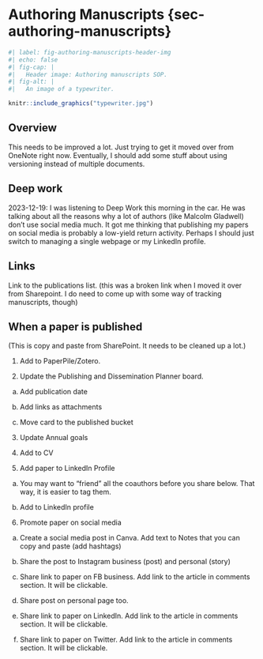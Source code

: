 # Authoring Manuscripts {sec-authoring-manuscripts}

```r
#| label: fig-authoring-manuscripts-header-img
#| echo: false
#| fig-cap: |
#|   Header image: Authoring manuscripts SOP.
#| fig-alt: |
#|   An image of a typewriter.

knitr::include_graphics("typewriter.jpg")
```

## Overview

This needs to be improved a lot. Just trying to get it moved over from OneNote right now. Eventually, I should add some stuff about using versioning instead of multiple documents. 

## Deep work

2023-12-19: I was listening to Deep Work this morning in the car. He was talking about all the reasons why a lot of authors (like Malcolm Gladwell) don’t use social media much. It got me thinking that publishing my papers on social media is probably a low-yield return activity. Perhaps I should just switch to managing a single webpage or my LinkedIn profile. 

## Links

Link to the publications list. (this was a broken link when I moved it over from Sharepoint. I do need to come up with some way of tracking manuscripts, though)

## When a paper is published

(This is copy and paste from SharePoint. It needs to be cleaned up a lot.)

1. Add to PaperPile/Zotero. 

2. Update the Publishing and Dissemination Planner board. 

  a. Add publication date 

  b. Add links as attachments 

  c. Move card to the published bucket 

3. Update Annual goals 

4. Add to CV 

5. Add paper to LinkedIn Profile 

  a. You may want to "friend" all the coauthors before you share below. That way, it is easier to tag them. 

  b. Add to LinkedIn profile 

6. Promote paper on social media  

  a. Create a social media post in Canva. Add text to Notes that you can copy and paste (add hashtags) 

  b. Share the post to Instagram business (post) and personal (story) 

  c. Share link to paper on FB business. Add link to the article in comments section. It will be clickable. 

  d. Share post on personal page too.  

  e. Share link to paper on LinkedIn. Add link to the article in comments section. It will be clickable. 

  f. Share link to paper on Twitter. Add link to the article in comments section. It will be clickable. 